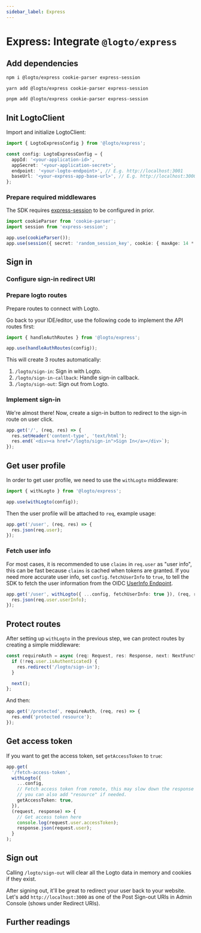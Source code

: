 ```yaml
---
sidebar_label: Express
---
```




# Express: Integrate `@logto/express`

<AppNote type="Traditional Web" />

## Add dependencies

<Tabs>

  <TabItem value="npm" label="npm">

```bash
npm i @logto/express cookie-parser express-session
```

  </TabItem>
  <TabItem value="yarn" label="Yarn">

```bash
yarn add @logto/express cookie-parser express-session
```

  </TabItem>
  <TabItem value="pnpm" label="pnpm">

```bash
pnpm add @logto/express cookie-parser express-session
```

  </TabItem>

</Tabs>

## Init LogtoClient

<AssumingUrl />

<GetAppSecret />

Import and initialize LogtoClient:

```ts
import { LogtoExpressConfig } from '@logto/express';

const config: LogtoExpressConfig = {
  appId: '<your-application-id>',
  appSecret: '<your-application-secret>',
  endpoint: '<your-logto-endpoint>', // E.g. http://localhost:3001
  baseUrl: '<your-express-app-base-url>', // E.g. http://localhost:3000
};
```

### Prepare required middlewares

The SDK requires [express-session](https://www.npmjs.com/package/express-session) to be configured in prior.

```ts
import cookieParser from 'cookie-parser';
import session from 'express-session';

app.use(cookieParser());
app.use(session({ secret: 'random_session_key', cookie: { maxAge: 14 * 24 * 60 * 60 } }));
```

## Sign in

<SignInFlowSummary />

### Configure sign-in redirect URI

<ConfigureRedirectUri
  figureSrc={redirectUriFigure}
  redirectUri="http://localhost:3000/logto/sign-in-callback"
/>

### Prepare logto routes

Prepare routes to connect with Logto.

Go back to your IDE/editor, use the following code to implement the API routes first:

```ts
import { handleAuthRoutes } from '@logto/express';

app.use(handleAuthRoutes(config));
```

This will create 3 routes automatically:

1. `/logto/sign-in`: Sign in with Logto.
2. `/logto/sign-in-callback`: Handle sign-in callback.
3. `/logto/sign-out`: Sign out from Logto.

### Implement sign-in

We're almost there! Now, create a sign-in button to redirect to the sign-in route on user click.

```ts
app.get('/', (req, res) => {
  res.setHeader('content-type', 'text/html');
  res.end(`<div><a href="/logto/sign-in">Sign In</a></div>`);
});
```

## Get user profile

In order to get user profile, we need to use the `withLogto` middleware:

```ts
import { withLogto } from '@logto/express';

app.use(withLogto(config));
```

Then the user profile will be attached to `req`, example usage:

```ts
app.get('/user', (req, res) => {
  res.json(req.user);
});
```

### Fetch user info

For most cases, it is recommended to use `claims` in `req.user` as "user info", this can be fast because `claims` is cached when tokens are granted. If you need more accurate user info, set `config.fetchUserInfo` to `true`, to tell the SDK to fetch the user information from the OIDC [UserInfo Endpoint](https://openid.net/specs/openid-connect-core-1_0.html#UserInfo).

```ts
app.get('/user', withLogto({ ...config, fetchUserInfo: true }), (req, res) => {
  res.json(req.user.userInfo);
});
```

## Protect routes

After setting up `withLogto` in the previous step, we can protect routes by creating a simple middleware:

```ts
const requireAuth = async (req: Request, res: Response, next: NextFunction) => {
  if (!req.user.isAuthenticated) {
    res.redirect('/logto/sign-in');
  }

  next();
};
```

And then:

```ts
app.get('/protected', requireAuth, (req, res) => {
  res.end('protected resource');
});
```

## Get access token

If you want to get the access token, set `getAccessToken` to `true`:

```ts
app.get(
  '/fetch-access-token',
  withLogto({
    ...config,
    // Fetch access token from remote, this may slow down the response time,
    // you can also add "resource" if needed.
    getAccessToken: true,
  }),
  (request, response) => {
    // Get access token here
    console.log(request.user.accessToken);
    response.json(request.user);
  }
);
```

## Sign out

Calling `/logto/sign-out` will clear all the Logto data in memory and cookies if they exist.

After signing out, it'll be great to redirect your user back to your website. Let's add `http://localhost:3000` as one of the Post Sign-out URIs in Admin Console (shows under Redirect URIs).

## Further readings

<FurtherReadings />

